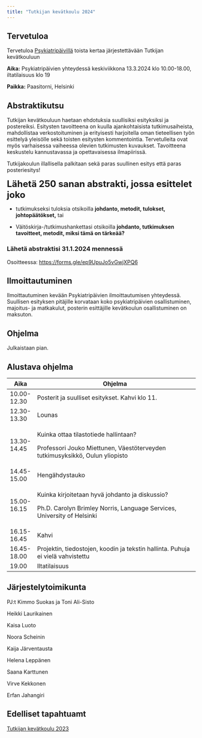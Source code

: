 ```yaml
---
title: "Tutkijan kevätkoulu 2024"
---
```


## Tervetuloa

Tervetuloa [Psykiatripäivillä](https://www.psy.fi){target="_blank"} toista kertaa järjestettävään Tutkijan kevätkouluun

**Aika:** Psykiatripäivien yhteydessä keskiviikkona 13.3.2024 klo 10.00-18.00, iltatilaisuus klo 19

**Paikka:** Paasitorni, Helsinki

## Abstraktikutsu

Tutkijan kevätkouluun haetaan ehdotuksia suullisiksi esityksiksi ja postereiksi. Esitysten tavoitteena on kuulla ajankohtaisista tutkimusaiheista, mahdollistaa verkostoituminen ja erityisesti harjoitella oman tieteellisen työn esittelyä yleisölle sekä toisten esitysten kommentointia. Tervetulleita ovat myös varhaisessa vaiheessa olevien tutkimusten kuvaukset. Tavoitteena keskustelu kannustavassa ja opettavaisessa ilmapiirissä.

Tutkijakoulun illallisella palkitaan sekä paras suullinen esitys että paras posteriesitys!

[Lähetä 250 sanan abstrakti, jossa esittelet joko]{style="font-size:18pt;font-weight: bold;"}

-   tutkimukseksi tuloksia otsikoilla **johdanto, metodit, tulokset, johtopäätökset,** tai

-   Väitöskirja-/tutkimushankettasi otsikoilla **johdanto, tutkimuksen tavoitteet, metodit, miksi tämä on tärkeää?**

### Lähetä abstraktisi 31.1.2024 mennessä

Osoitteessa: <https://forms.gle/ep9UpuJo5vGwjXPQ6>

## Ilmoittautuminen

Ilmoittautuminen kevään Psykiatripäivien ilmoittautumisen yhteydessä. Suullisen esityksen pitäjille korvataan koko psykiatripäivien osallistuminen, majoitus- ja matkakulut, posterin esittäjille kevätkoulun osallistuminen on maksuton.

## Ohjelma

Julkaistaan pian.

## Alustava ohjelma

+-------------+---------------------------------------------------------------------------------+
| Aika        | Ohjelma                                                                         |
+=============+=================================================================================+
| 10.00-12.30 | Posterit ja suulliset esitykset. Kahvi klo 11.                                  |
+-------------+---------------------------------------------------------------------------------+
| 12.30-13.30 | Lounas                                                                          |
+-------------+---------------------------------------------------------------------------------+
| 13.30-14.45 | Kuinka ottaa tilastotiede hallintaan?                                           |
|             |                                                                                 |
|             | Professori Jouko Miettunen, Väestöterveyden tutkimusyksikkö, Oulun yliopisto    |
+-------------+---------------------------------------------------------------------------------+
| 14.45-15.00 | Hengähdystauko                                                                  |
+-------------+---------------------------------------------------------------------------------+
| 15.00-16.15 | Kuinka kirjoitetaan hyvä johdanto ja diskussio?                                 |
|             |                                                                                 |
|             | Ph.D. Carolyn Brimley Norris, Language Services, University of Helsinki         |
+-------------+---------------------------------------------------------------------------------+
| 16.15-16.45 | Kahvi                                                                           |
+-------------+---------------------------------------------------------------------------------+
| 16.45-18.00 | Projektin, tiedostojen, koodin ja tekstin hallinta. Puhuja ei vielä vahvistettu |
+-------------+---------------------------------------------------------------------------------+
| 19.00       | Iltatilaisuus                                                                   |
+-------------+---------------------------------------------------------------------------------+

## Järjestelytoimikunta

PJ:t Kimmo Suokas ja Toni Ali-Sisto

Heikki Laurikainen

Kaisa Luoto

Noora Scheinin

Kaija Järventausta

Helena Leppänen

Saana Karttunen

Virve Kekkonen

Erfan Jahangiri

## Edelliset tapahtuamt

[Tutkijan kevätkoulu 2023](https://github.com/kmmsks/tkk23)
